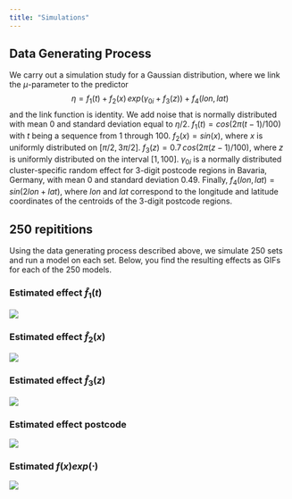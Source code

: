 ```yaml
---
title: "Simulations"
---
```


## Data Generating Process

We carry out a simulation study for a Gaussian distribution, where we link the $\mu$-parameter to the predictor 
$$
\eta = f_1(t) + f_2(x) \, exp\left(\gamma_{0i} + f_3(z)\right) + f_4(lon,\, lat)
$$
and the link function is identity. We add noise that is normally distributed with mean 0 and standard deviation equal to $\eta / 2$. $f_1(t)=cos(2\pi(t-1)/100)$ with $t$ being a sequence from 1 through 100. $f_2(x) = sin(x)$, where $x$ is uniformly distributed on $[\pi /2, \, 3\pi /2]$. $f_3(z)=0.7 \, cos(2\pi(z-1)/100)$, where $z$ is uniformly distributed on the interval $[1,\, 100]$. $\gamma_{0i}$ is a normally distributed cluster-specific random effect for 3-digit postcode regions in Bavaria, Germany, with mean $0$ and standard deviation $0.49$. Finally, $f_4(lon,\, lat)=sin(2lon+lat)$, where $lon$ and $lat$ correspond to the longitude and latitude coordinates of the centroids of the 3-digit postcode regions.

## 250 repititions

Using the data generating process described above, we simulate 250 sets and run a model on each set. Below, you find the resulting effects as GIFs for each of the 250 models.

### Estimated effect $\hat{f}_1(t)$

![](posts/_images/ftime_sr2.gif)

### Estimated effect $\hat{f}_2(x)$

![](posts/_images/fx_sr2.gif)

### Estimated effect $\hat{f}_3(z)$

![](posts/_images/fz_sr2.gif)

### Estimated effect postcode

![](posts/_images/mrf_sr2.gif)

### Estimated $f(x)exp(\cdot)$

![](posts/_images/scaled_sr2.gif)
